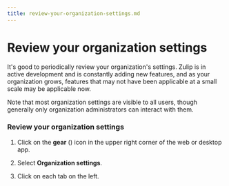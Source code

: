 ```yaml
---
title: review-your-organization-settings.md
---
```


# Review your organization settings

It's good to periodically review your organization's settings. Zulip is in
active development and is constantly adding new features, and as your
organization grows, features that may not have been applicable at a small
scale may be applicable now.

Note that most organization settings are visible to all users, though
generally only organization administrators can interact with them.

### Review your organization settings

<Tabs>
<TabItem label="instructions-for-all-platforms">

1. Click on the **gear** (<i class="zulip-icon zulip-icon-gear"></i>) icon in
   the upper right corner of the web or desktop app.

1. Select **<i class="zulip-icon zulip-icon-building"></i> Organization settings**.



1. Click on each tab on the left.

</TabItem>
</Tabs>


